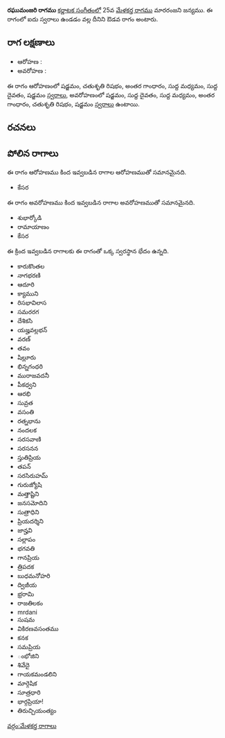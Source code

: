 {{Infobox ragam
	| name          	= రఘుమంజరి
	| synonym	    	= 
	| mela          	= 
	| chakra        	= 
	| janaka        	= 
	| type          	= ఔడవ
	| arohanam      	= {{svaraC|S|R2|G3|M1|D1|S'}} 
	| avarohanam    	= {{svaraC|S'|D1|M1|G3|R2|S}}
	| jeeva         	=
	| chhaya        	=
	| nyasa         	=
	| vishesha      	= 
	| equivalent  		= 
}}
{{కర్ణాటక సంగీత రాగాలు}}
'''రఘుమంజరి రాగము''' [[కర్ణాటక సంగీతం]]లో 25వ [[మేళకర్త రాగము]] మారరంజని జన్యము.  ఈ రాగంలో ఐదు స్వరాలు ఉండడం వల్ల దీనిని ఔడవ రాగం అంటారు.


==రాగ లక్షణాలు==


* ఆరోహణ : {{svaraC|S|R2|G3|M1|D1|S'}} 
* అవరోహణ : {{svaraC|S'|D1|M1|G3|R2|S}}

ఈ రాగం ఆరోహణంలో షడ్జమం, చతుశృతి రిషభం, అంతర గాంధారం, సుద్ద మధ్యమం, సుద్ద దైవతం, షడ్జమం [[స్వరాలు]], అవరోహణంలో షడ్జమం, సుద్ద దైవతం, సుద్ద మధ్యమం, అంతర గాంధారం, చతుశృతి రిషభం, షడ్జమం [[స్వరాలు]] ఉంటాయి.

==రచనలు==



==పోలిన రాగాలు==
ఈ రాగం ఆరోహణము కింద ఇవ్వబడిన రాగాల ఆరోహణముతో సమానమైనది.
* కేసర

ఈ రాగం అవరోహణము కింద ఇవ్వబడిన రాగాల అవరోహణముతో సమానమైనది.
* శుభార్కోడి
* రామాయాణం
* కేసర

ఈ క్రింద ఇవ్వబడిన రాగాలకు ఈ రాగంతో ఒక్క స్వరస్థాన భేదం ఉన్నది.
* కారుకొంతల
* నాగభరణి
* ఆదూరి
* క్యాముని
* రిసభావిలాస
* సమరరగ
* దేశికసి
* యజ్హవల్లభన్
* వరణ్
* తవం
* షిల్లూరు
* భిన్నగంధరి
* మురాజవదనీ
* పీకధ్వని
* ఆరభి
* సువ్రత
* వసంతి
* రత్నభాను
* నందలక
* సరసవాణి
* సరసనన
* స్తుతిప్రియ
* తపన్
* సరసిరుహమ్
* గురుజ్యోషి
* మత్తాష్టిని
* జనసమోదిని
* సుత్రాధిని
* ప్రియదర్శిని
* జాన్హవి
* సల్లాపం
* భగవతి
* గానప్రియ
* త్రిపదక
* బుధమనోహరి
* ద్విజీయ
* భ్రరామి
* రాజతిలకం
* mrdani
* సుషమ
* వికిరణవసంతము
* కనక
* సమప్రియ
* ంభోజిని
* శివేదై
* గాయకమండలిని
* మార్గెషిక
* సూత్రధారి
* భార్గప్రియా!
* తిరుచ్చియంత్యం



[[వర్గం:మేళకర్త రాగాలు]]